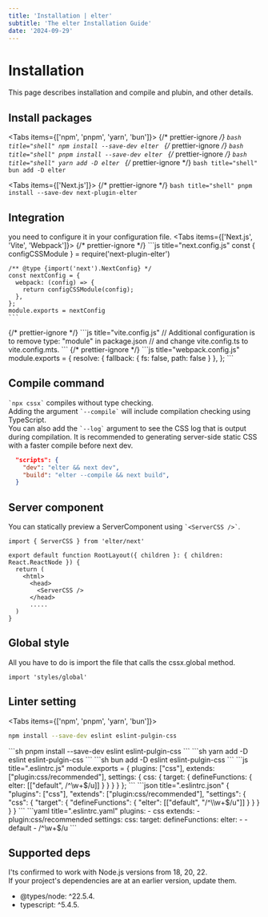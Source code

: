 ```yaml
---
title: 'Installation | elter'
subtitle: 'The elter Installation Guide'
date: '2024-09-29'
---
```


<TocBot />

# Installation
This page describes installation and compile and plubin, and other details.

## Install packages
<Tabs items={['npm', 'pnpm', 'yarn', 'bun']}>
  {/* prettier-ignore */}
  <Tab>
    ```bash title="shell"
    npm install --save-dev elter
    ```
  </Tab>
  {/* prettier-ignore */}
  <Tab>
    ```bash title="shell"
    pnpm install --save-dev elter
    ```
  </Tab>
  {/* prettier-ignore */}
  <Tab>
    ```bash title="shell"
    yarn add -D elter
    ```
  </Tab>
  {/* prettier-ignore */}
  <Tab>
    ```bash title="shell"
    bun add -D elter
    ```
  </Tab>
</Tabs>

<Tabs items={['Next.js']}>
  {/* prettier-ignore */}
  <Tab>
    ```bash title="shell"
    pnpm install --save-dev next-plugin-elter
    ```
  </Tab>
</Tabs>

## Integration
you need to configure it in your configuration file.
<Tabs items={['Next.js', 'Vite', 'Webpack']}>
  {/* prettier-ignore */}
  <Tab>
    ```js title="next.config.js"
    const { configCSSModule } = require('next-plugin-elter')

    /** @type {import('next').NextConfig} */
    const nextConfig = {
      webpack: (config) => {
        return configCSSModule(config);
      },
    };
    module.exports = nextConfig
    ```
  </Tab>
  {/* prettier-ignore */}
  <Tab>
    ```js title="vite.config.js"
      // Additional configuration is to remove type: "module" in package.json
      // and change vite.config.ts to vite.config.mts.
    ```
  </Tab>
  {/* prettier-ignore */}
  <Tab>
    ```js title="webpack.config.js"
    module.exports = {
      resolve: {
        fallback: {
          fs: false,
          path: false
        }
      },
    };
    ```
  </Tab>
</Tabs>

## Compile command
<code>\`npx cssx\`</code> compiles without type checking.  
Adding the argument <code>\`--compile\`</code> will include compilation checking using TypeScript.  
You can also add the <code>\`--log\`</code> argument to see the CSS log that is output during compilation.
It is recommended to generating server-side static CSS with a faster compile before next dev.

  ```json title="package.json"
    "scripts": {
      "dev": "elter && next dev",
      "build": "elter --compile && next build",
    }
  ```
## Server component
You can statically preview a ServerComponent using <code>\`\<ServerCSS \/\>\`</code>.
```tsx title="layout.tsx"
import { ServerCSS } from 'elter/next'

export default function RootLayout({ children }: { children: React.ReactNode }) {
  return (
    <html>
      <head>
        <ServerCSS />
      </head>
      .....
  )
}    
```

## Global style
All you have to do is import the file that calls the cssx.global method.
```tsx title="layout.tsx"
import 'styles/global'
```

## Linter setting
<Tabs items={['npm', 'pnpm', 'yarn', 'bun']}>
<Tab>
```sh
npm install --save-dev eslint eslint-pulgin-css
```
</Tab>
<Tab>
```sh
pnpm install --save-dev eslint eslint-pulgin-css
```
</Tab>
<Tab>
```sh
yarn add -D eslint eslint-pulgin-css
```
</Tab>
<Tab>
```sh
bun add -D eslint eslint-pulgin-css
```
</Tab>
</Tabs>
<Tabs items={['js', 'json', 'yaml']}>
<Tab>
```js title=".eslintrc.js"
module.exports = {
  plugins: ["css"],
  extends: ["plugin:css/recommended"],
  settings: {
    css: {
      target: {
        defineFunctions: {
          elter: [["default", /^\w+$/u]]
        }
      }
    }
  }
};
```
</Tab>
<Tab>
```json title=".eslintrc.json"
{
  "plugins": ["css"],
  "extends": ["plugin:css/recommended"],
  "settings": {
    "css": {
      "target": {
        "defineFunctions": {
          "elter": [["default", "/^\\w+$/u"]]
        }
      }
    }
  }
}
```
</Tab>
<Tab>
```yaml title=".eslintrc.yaml"
plugins:
  - css
extends:
  - plugin:css/recommended
settings:
  css:
    target:
      defineFunctions:
        elter:
          - - default
            - /^\w+$/u
```
</Tab>
</Tabs>

## Supported deps

I'ts confirmed to work with Node.js versions from 18, 20, 22.  
If your project's dependencies are at an earlier version, update them.
- @types/node: ^22.5.4.
- typescript: ^5.4.5.

